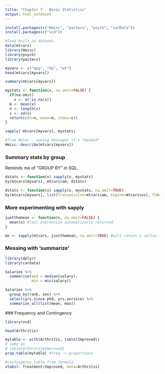 ```yaml
---
title: "Chapter 7 - Basic Statistics"
output: html_notebook
---
```


```r
install.packages(c("Hmisc", "pastecs", "psych", "carData"))
install.packages(c("vcd"))

```


```r
#laod built in dataset.
data(mtcars)
library(Hmisc)
library(psych)
library(pastecs)
```


```r
myvars <- c("mpg", "hp", "wt")
head(mtcars[myvars])
```

```r
summary(mtcars[myvars])
```

```r
mystats <- function(x, na.omit=FALSE) {
  if(na.omit)
    x <- x[!is.na(x)]
  m <- mean(x)
  n <- length(x)
  s <- sd(x)
  return(c(n=n, mean=m, stdev=s))
}

sapply( mtcars[myvars], mystats)
```

```r
#from Hmisc - seeing messages it's "masked"
Hmisc::describe(mtcars[myvars])
```

### Summary stats by group

Reminds me of "GROUP BY" in SQL. 

```r
dstats <- function(x) sapply(x, mystats)
by(mtcars[myvars], mtcars$am, dstats)
```

```r
dstats <- function(x) sapply(x, mystats, na.omit=TRUE)
by(mtcars[myvars], list(Transmission=mtcars$am, Engine=mtcars$vs), FUN=dstats)
```

### More experimenting with sapply

```r
justthemean <- function(x, na.omit=FALSE) {
  mean(x) #last expression automatically returned.
}

mn <- sapply(mtcars, justthemean, na.omit=TRUE) #will return a vector. 
```

### Messing with 'summarize'

```r
library(dplyr)
library(carData)
```

```r
Salaries %>%
  summarise(med = median(salary),
            min = min(salary))
```
 
```r
Salaries %>%
  group_by(rank, sex) %>%
  select(yrs.since.phd, yrs.service) %>%
  summarize_all(list(mean, max))
```
 
 ### Frequency and Contingency
 
```r
library(vcd)
```
```r
head(Arthritis)
```
 
```r
mytable <- with(Arthritis, table(Improved))
# same as
# table(Arthritis$Improved)
prop.table(mytable) #freq -> proportions
```
 
```r
#contingency table from formula
xtabs(~ Treatment+Improved, data=Arthritis)
```
 
 